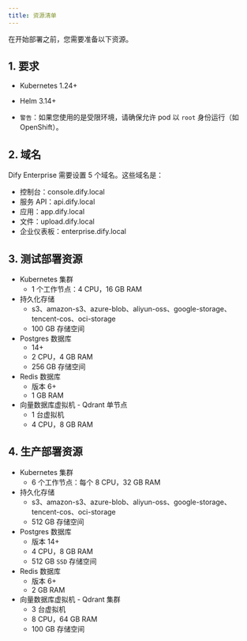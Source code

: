 ```yaml
---
title: 资源清单
---
```


在开始部署之前，您需要准备以下资源。

## 1. 要求
- Kubernetes 1.24+
- Helm 3.14+

- `警告`：如果您使用的是受限环境，请确保允许 pod 以 `root` 身份运行（如 OpenShift）。

## 2. 域名
Dify Enterprise 需要设置 5 个域名。这些域名是：
- 控制台：console.dify.local
- 服务 API：api.dify.local
- 应用：app.dify.local
- 文件：upload.dify.local
- 企业仪表板：enterprise.dify.local

## 3. 测试部署资源
- Kubernetes 集群
    - 1 个工作节点：4 CPU，16 GB RAM
- 持久化存储
    - s3、amazon-s3、azure-blob、aliyun-oss、google-storage、tencent-cos、oci-storage
    - 100 GB 存储空间
- Postgres 数据库
    -  14+
    - 2 CPU，4 GB RAM
    - 256 GB 存储空间
- Redis 数据库
    - 版本 6+
    - 1 GB RAM
- 向量数据库虚拟机 - Qdrant 单节点
    - 1 台虚拟机
    - 4 CPU，8 GB RAM

## 4. 生产部署资源
- Kubernetes 集群
    - 6 个工作节点：每个 8 CPU，32 GB RAM
- 持久化存储
    - s3、amazon-s3、azure-blob、aliyun-oss、google-storage、tencent-cos、oci-storage
    - 512 GB 存储空间
- Postgres 数据库
    - 版本 14+
    - 4 CPU，8 GB RAM
    - 512 GB `SSD` 存储空间
- Redis 数据库
    - 版本 6+
    - 2 GB RAM
- 向量数据库虚拟机 - Qdrant 集群
    - 3 台虚拟机
    - 8 CPU，64 GB RAM
    - 100 GB 存储空间
